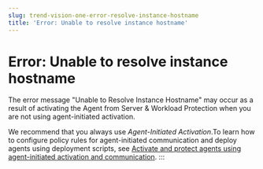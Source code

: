 ```yaml
---
slug: trend-vision-one-error-resolve-instance-hostname
title: 'Error: Unable to resolve instance hostname'
---
```

# Error: Unable to resolve instance hostname

The error message "Unable to Resolve Instance Hostname" may occur as a result of activating the Agent from Server & Workload Protection when you are not using agent-initiated activation.

We recommend that you always use *Agent-Initiated Activation*.To learn how to configure policy rules for agent-initiated communication and deploy agents using deployment scripts, see [Activate and protect agents using agent-initiated activation and communication](agent-initiated-activation.mdx).
:::
